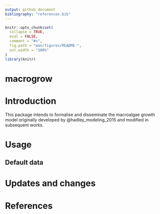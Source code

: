 ```yaml
---
output: github_document
bibliography: "references.bib"
---
```


<!-- README.md is generated from README.Rmd. Please edit that file -->

```r
knitr::opts_chunk$set(
  collapse = TRUE,
  eval = FALSE,
  comment = "#>",
  fig.path = "man/figures/README-",
  out.width = "100%"
)
library(knitr)
```

# macrogrow

# Introduction

This package intends to formalise and disseminate the macroalgae growth model originally developed by @hadley_modeling_2015 and modified in subsequent works.

# Usage

## Default data


# Updates and changes 

# References
